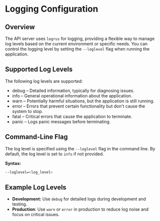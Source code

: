 # Logging Configuration

## Overview

The API server uses `logrus` for logging, providing a flexible way to manage log levels based on the current environment or specific needs. You can control the logging level by setting the `--loglevel` flag when running the application.

## Supported Log Levels

The following log levels are supported:

* debug – Detailed information, typically for diagnosing issues.
* info – General operational information about the application.
* warn – Potentially harmful situations, but the application is still running.
* error – Errors that prevent certain functionality but don't cause the system to stop.
* fatal – Critical errors that cause the application to terminate.
* panic – Logs panic messages before terminating.

## Command-Line Flag

The log level is specified using the `--loglevel` flag in the command line. By default, the log level is set to `info` if not provided.

**Syntax:**

```bash
--loglevel=<log_level>
```

## Example Log Levels
- **Development:** Use `debug` for detailed logs during development and testing.
- **Production**: Use `warn` or `error` in production to reduce log noise and focus on critical issues.


